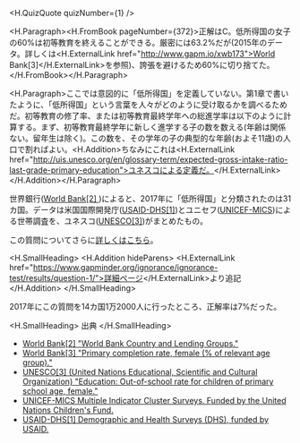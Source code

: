 
<H.QuizQuote quizNumber={1} />

<H.Paragraph><H.FromBook pageNumber={372}>正解はC。低所得国の女子の60%は初等教育を終えることができる。厳密には63.2%だが(2015年のデータ。詳しくは<H.ExternalLink href="http://www.gapm.io/xwb173">World Bank[3]</H.ExternalLink>を参照)、誇張を避けるため60%に切り捨てた。</H.FromBook></H.Paragraph>

<H.Paragraph>ここでは意図的に「低所得国」を定義していない。第1章で書いたように、「低所得国」という言葉を人々がどのように受け取るかを調べるためだ。初等教育の修了率、または初等教育最終学年への総進学率は以下のように計算する。まず、初等教育最終学年に新しく進学する子の数を数える(年齢は関係ない。留年生は除く)。この数を、その学年の子の典型的な年齢(およそ11歳)の人口で割ればよい。<H.Addition>ちなみにこれは<H.ExternalLink href="http://uis.unesco.org/en/glossary-term/expected-gross-intake-ratio-last-grade-primary-education">ユネスコによる定義だ。</H.ExternalLink></H.Addition></H.Paragraph>

世界銀行([World Bank[2] ](http://gapm.io/xwb172))によると、2017年に「低所得国」と分類されたのは31カ国。データは米国国際開発庁([USAID-DHS[1]](https://dhsprogram.com/))とユニセフ([UNICEF-MICS](http://mics.unicef.org/))による世帯調査を、ユネスコ([UNESCO[3]](http://gapm.io/xuisoutsf))がまとめたもの。

この質問についてさらに[詳しくはこちら](http://gapm.io/q1)。

<H.SmallHeading>
  <H.Addition hideParens>
    <H.ExternalLink href="https://www.gapminder.org/ignorance/ignorance-test/results/question-1/">詳細ページ</H.ExternalLink>より追記
  </H.Addition>
</H.SmallHeading>

2017年にこの質問を14カ国1万2000人に行ったところ、正解率は7%だった。

<H.SmallHeading>
  出典
</H.SmallHeading>

- [World Bank[2] "World Bank Country and Lending Groups."](http://www.gapm.io/xwb172)
- [World Bank[3] "Primary completion rate, female (% of relevant age group)."](http://www.gapm.io/xwb173)
- [UNESCO[3] (United Nations Educational, Scientific and Cultural Organization) "Education: Out-of-school rate for children of primary school age, female."](http://www.gapm.io/xuisoutsf)
- [UNICEF-MICS Multiple Indicator Cluster Surveys. Funded by the United Nations Children's Fund.](http://www.mics.unicef.org/)
- [USAID-DHS[1] Demographic and Health Surveys (DHS), funded by USAID.](http://www.dhsprogram.com/)
